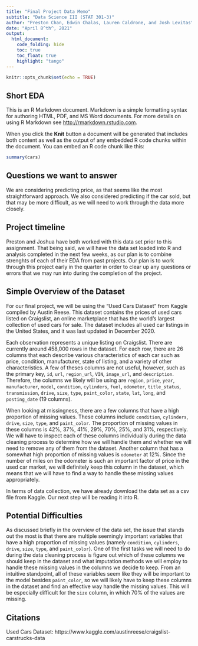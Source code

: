 ```yaml
---
title: "Final Project Data Memo"
subtitle: "Data Science III (STAT 301-3)"
author: "Preston Chan, Edwin Chalas, Lauren Caldrone, and Josh Levitas"
date: "April 8^th^, 2021"
output:
  html_document:
    code_folding: hide
    toc: true
    toc_float: true
    highlight: "tango"
---
```


```r
knitr::opts_chunk$set(echo = TRUE)
```

## Short EDA

This is an R Markdown document. Markdown is a simple formatting syntax for authoring HTML, PDF, and MS Word documents. For more details on using R Markdown see <http://rmarkdown.rstudio.com>.

When you click the **Knit** button a document will be generated that includes both content as well as the output of any embedded R code chunks within the document. You can embed an R code chunk like this:

```r
summary(cars)
```

## Questions we want to answer

We are considering predicting price, as that seems like the most straightforward approach. We also considered predicting if the car sold, but that may be more difficult, as we will need to work through the data more closely.

## Project timeline

Preston and Joshua have both worked with this data set prior to this assignment. That being said, we will have the data set loaded into R and analysis completed in the next few weeks, as our plan is to combine strenghts of each of their EDA from past projects. Our plan is to work through this project early in the quarter in order to clear up any questions or errors that we may run into during the completion of the project. 

## Simple Overview of the Dataset

For our final project, we will be using the "Used Cars Dataset" from Kaggle compiled by Austin Reese. This dataset contains the prices of used cars listed on Craigslist, an online marketplace that has the world's largest collection of used cars for sale. The dataset includes all used car listings in the United States, and it was last updated in December 2020.

Each observation represents a unique listing on Craigslist. There are currently around 458,000 rows in the dataset. For each row, there are 26 columns that each describe various characteristics of each car such as price, condition, manufacturer, state of listing, and a variety of other characteristics. A few of theses columns are not useful, however, such as the primary key, `id`, `url`, `region_url`, `VIN`, `image_url`, and `description`. Therefore, the columns we likely will be using are `region`, `price`, `year`, `manufacturer`, `model`, `condition`, `cylinders`, `fuel`, `odometer`, `title_status`, `transmission`, `drive`, `size`, `type`, `paint_color`, `state`, `lat`, `long`, and `posting_date` (19 columns).

When looking at missingness, there are a few columns that have a high proportion of missing values. These columns include `condition`, `cylinders`, `drive`, `size`, `type`, and `paint_color`. The proportion of missing values in these columns is 42%, 37%, 41%, 29%, 70%, 25%, and 31%, respectively. We will have to inspect each of these columns individually during the data cleaning process to determine how we will handle them and whether we will need to remove any of them from the dataset. Another column that has a somewhat high proportion of missing values is `odometer` at 12%. Since the number of miles on the odometer is such an important factor of price in the used car market, we will definitely keep this column in the dataset, which means that we will have to find a way to handle these missing values appropriately.

In terms of data collection, we have already download the data set as a csv file from Kaggle. Our next step will be reading it into R.

## Potential Difficulties

As discussed briefly in the overview of the data set, the issue that stands out the most is that there are multiple seemingly important variables that have a high proportion of missing values (namely `condition`, `cylinders`, `drive`, `size`, `type`, and `paint_color`). One of the first tasks we will need to do during the data cleaning process is figure out which of these columns we should keep in the dataset and what imputation methods we will employ to handle these missing values in the columns we decide to keep. From an intuitive standpoint, all of these variables seem like they will be important to the model besides `paint_color`, so we will likely have to keep these columns in the dataset and find an effective way handle the missing values. This will be especially difficult for the `size` column, in which 70% of the values are missing.

## Citations

Used Cars Dataset: https://www.kaggle.com/austinreese/craigslist-carstrucks-data
